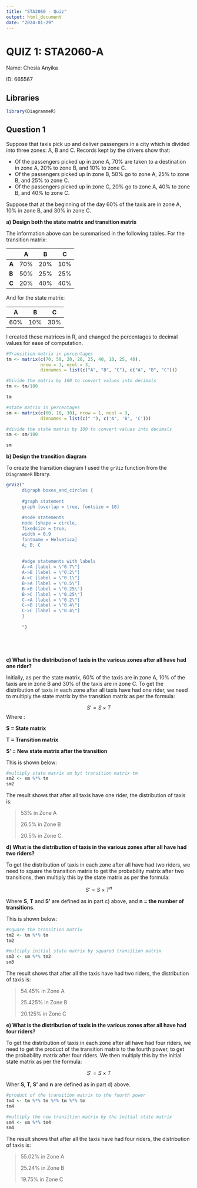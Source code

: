 ```yaml
---
title: "STA2060 - Quiz"
output: html_document
date: "2024-01-29"
---
```


# QUIZ 1: STA2060-A

Name: Chesia Anyika

ID: 665567

## Libraries

```r
library(DiagrammeR)
```

## Question 1

Suppose that taxis pick up and deliver passengers in a city which is divided into three zones: A, B and C. Records kept by the drivers show that:

-   Of the passengers picked up in zone A, 70% are taken to a destination in zone A, 20% to zone B, and 10% to zone C.
-   Of the passengers picked up in zone B, 50% go to zone A, 25% to zone B, and 25% to zone C.
-   Of the passengers picked up in zone C, 20% go to zone A, 40% to zone B, and 40% to zone C.

Suppose that at the beginning of the day 60% of the taxis are in zone A, 10% in zone B, and 30% in zone C.

**a)** **Design both the state matrix and transition matrix**

The information above can be summarised in the following tables. For the transition matrix:

|       | A   | B   | C   |
|-------|-----|-----|-----|
| **A** | 70% | 20% | 10% |
| **B** | 50% | 25% | 25% |
| **C** | 20% | 40% | 40% |

And for the state matrix:

| A   | B   | C   |
|-----|-----|-----|
| 60% | 10% | 30% |

I created these matrices in R, and changed the percentages to decimal values for ease of computation.

```r
#Transition matrix in percentages
tm <- matrix(c(70, 50, 20, 20, 25, 40, 10, 25, 40), 
             nrow = 3, ncol = 3, 
             dimnames = list(c("A", "B", "C"), c("A", "B", "C")))

#Divide the matrix by 100 to convert values into decimals
tm <- tm/100

tm
```

```r
#state matrix in percentages
sm <- matrix(c(60, 10, 30), nrow = 1, ncol = 3,
             dimnames = list(c(" "), c('A', 'B', 'C')))

#divide the state matrix by 100 to convert values into decimals
sm <- sm/100

sm
```

**b) Design the transition diagram**

To create the transition diagram I used the `grViz` function from the `DiagrammeR` library.

```r
grViz("
      digraph boxes_and_circles {
      
      #graph statement
      graph [overlap = true, fontsize = 10]
      
      #node statements
      node [shape = circle,
      fixedsize = true, 
      width = 0.9
      fontname = Helvetica]
      A; B; C
      
      
      #edge statements with labels
      A->A [label = \"0.7\"]
      A->B [label = \"0.2\"]
      A->C [label = \"0.1\"]
      B->A [label = \"0.5\"]
      B->B [label = \"0.25\"]
      B->C [label = \"0.25\"]
      C->A [label = \"0.2\"]
      C->B [label = \"0.4\"]
      C->C [label = \"0.4\"]
      }
      
      ")
  
  




```

**c) What is the distribution of taxis in the various zones after all have had one rider?**

Initially, as per the state matrix, 60% of the taxis are in zone A, 10% of the taxis are in zone B and 30% of the taxis are in zone C. To get the distribution of taxis in each zone after all taxis have had one rider, we need to multiply the state matrix by the transition matrix as per the formula:

$$S' = S \times T $$ Where :

**S = State matrix**

**T = Transition matrix**

**S' = New state matrix after the transition**

This is shown below:

```r
#multiply state matrix sm byt transition matrix tm
sm2 <- sm %*% tm
sm2
```

The result shows that after all taxis have one rider, the distribution of taxis is:

> 53% in Zone A
>
> 26.5% in Zone B
>
> 20.5% in Zone C.

**d) What is the distribution of taxis in the various zones after all have had two riders?**

To get the distribution of taxis in each zone after all have had two riders, we need to square the transition matrix to get the probability matrix after two transitions, then multiply this by the state matrix as per the formula:

$$
S' = S \times T^n
$$

Where **S**, **T** and **S'** are defined as in part c) above, and **n = the number of transitions**.

This is shown below:

```r
#square the transition matrix
tm2 <- tm %*% tm
tm2
```

```r
#multiply initial state matrix by squared transition matrix
sm3 <- sm %*% tm2
sm3
```

The result shows that after all the taxis have had two riders, the distribution of taxis is:

> 54.45% in Zone A
>
> 25.425% in Zone B
>
> 20.125% in Zone C

**e) What is the distribution of taxis in the various zones after all have had four riders?**

To get the distribution of taxis in each zone after all have had four riders, we need to get the product of the transition matrix to the fourth power, to get the probability matrix after four riders. We then multiply this by the initial state matrix as per the formula:

$$
S' = S \times T
$$

Wher **S, T, S'** and **n** are defined as in part d) above.

```r
#product of the transition matrix to the fourth power
tm4 <- tm %*% tm %*% tm %*% tm
tm4
```

```r
#multiply the new transition matrix by the initial state matrix
sm4 <- sm %*% tm4
sm4
```

The result shows that after all the taxis have had four riders, the distribution of taxis is:

> 55.02% in Zone A
>
> 25.24% in Zone B
>
> 19.75% in Zone C

